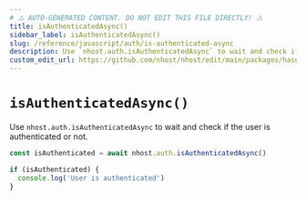 ```yaml
---
# ⚠️ AUTO-GENERATED CONTENT. DO NOT EDIT THIS FILE DIRECTLY! ⚠️
title: isAuthenticatedAsync()
sidebar_label: isAuthenticatedAsync()
slug: /reference/javascript/auth/is-authenticated-async
description: Use `nhost.auth.isAuthenticatedAsync` to wait and check if the user is authenticated or not.
custom_edit_url: https://github.com/nhost/nhost/edit/main/packages/hasura-auth-js/src/hasura-auth-client.ts#L582
---
```


# `isAuthenticatedAsync()`

Use `nhost.auth.isAuthenticatedAsync` to wait and check if the user is authenticated or not.

```ts
const isAuthenticated = await nhost.auth.isAuthenticatedAsync()

if (isAuthenticated) {
  console.log('User is authenticated')
}
```
